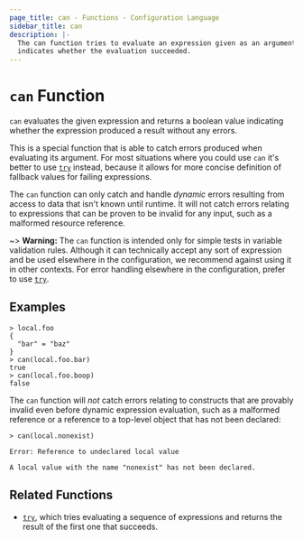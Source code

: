 ```yaml
---
page_title: can - Functions - Configuration Language
sidebar_title: can
description: |-
  The can function tries to evaluate an expression given as an argument and
  indicates whether the evaluation succeeded.
---
```


# `can` Function

`can` evaluates the given expression and returns a boolean value indicating
whether the expression produced a result without any errors.

This is a special function that is able to catch errors produced when evaluating
its argument. For most situations where you could use `can` it's better to use
[`try`](/docs/hcl2/functions/conversion/try) instead, because it allows for more concise definition of
fallback values for failing expressions.

The `can` function can only catch and handle _dynamic_ errors resulting from
access to data that isn't known until runtime. It will not catch errors
relating to expressions that can be proven to be invalid for any input, such
as a malformed resource reference.

~> **Warning:** The `can` function is intended only for simple tests in
variable validation rules. Although it can technically accept any sort of
expression and be used elsewhere in the configuration, we recommend against
using it in other contexts. For error handling elsewhere in the configuration,
prefer to use [`try`](/docs/hcl2/functions/conversion/try).

## Examples

```shell-session
> local.foo
{
  "bar" = "baz"
}
> can(local.foo.bar)
true
> can(local.foo.boop)
false
```

The `can` function will _not_ catch errors relating to constructs that are
provably invalid even before dynamic expression evaluation, such as a malformed
reference or a reference to a top-level object that has not been declared:

```shell-session
> can(local.nonexist)

Error: Reference to undeclared local value

A local value with the name "nonexist" has not been declared.
```

## Related Functions

- [`try`](/docs/hcl2/functions/conversion/try), which tries evaluating a sequence of expressions and
  returns the result of the first one that succeeds.
